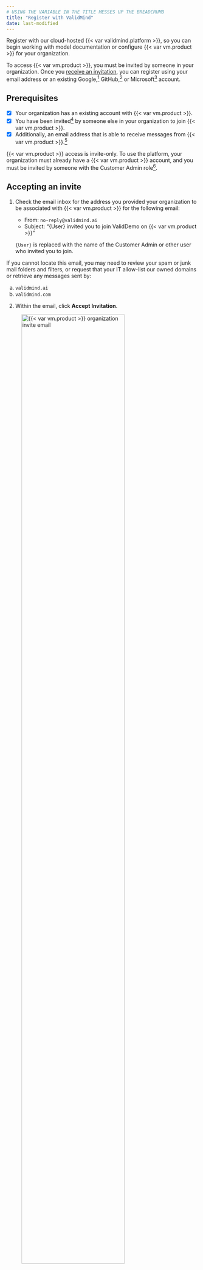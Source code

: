 ```yaml
---
# USING THE VARIABLE IN THE TITLE MESSES UP THE BREADCRUMB
title: "Register with ValidMind"
date: last-modified
---
```


Register with our cloud-hosted {{< var validmind.platform >}}, so you can begin working with model documentation or configure {{< var vm.product >}} for your organization.

To access {{< var vm.product >}}, you must be invited by someone in your organization. Once you [receive an invitation](#accepting-an-invite), you can register using your email address or an existing Google,[^1] GitHub,[^2] or Microsoft[^3] account.

::: {.attn}

## Prerequisites

- [x] Your organization has an existing account with {{< var vm.product >}}.
- [x] You have been invited[^5] by someone else in your organization to join {{< var vm.product >}}.
- [x] Additionally, an email address that is able to receive messages from {{< var vm.product >}}.[^4]

::: {.callout}
{{< var vm.product >}} access is invite-only. To use the platform, your organization must already have a {{< var vm.product >}} account, and you must be invited by someone with the Customer Admin role[^6].
:::

:::

## Accepting an invite 

1. Check the email inbox for the address you provided your organization to be associated with {{< var vm.product >}} for the following email:

    - From: `no-reply@validmind.ai`
    - Subject: "{User} invited you to join ValidDemo on {{< var vm.product >}}"

    `{User}` is replaced with the name of the Customer Admin or other user who invited you to join. 

::: {.column-margin}
If you cannot locate this email, you may need to review your spam or junk mail folders and filters, or request that your IT allow-list our owned domains or retrieve any messages sent by:

a. `validmind.ai`
b. `validmind.com`
:::

2. Within the email, click **Accept Invitation**.

![{{< var vm.product >}} organization invite email](organization-invitation-email.png){width=80% fig-alt="Screenshot of the ValidMind organization invite email" .screenshot}

3. On the page that opens up in your web browser, click **Accept Invitation**.

![{{< var vm.product >}} accept invitation to join an organization screen](organization-accept-invitation.png){width=80% fig-alt="Screenshot of the ValidMind accept invitation to join an organization screen" .screenshot group="accept"}

::: {.column-margin}
![{{< var vm.product >}} signup welcome screen](signup-welcome-screen.png){width=90% fig-alt="Screenshot of the ValidMind signup welcome screen" .screenshot group="accept"}
:::

4. On the Welcome screen, enter your email address and input a secure, unique password, or choose one of the single sign-on options to link to your account:

    - **Continue with Google**
    - **Continue with GitHub**
    - **Continue with Microsoft Account**

::: {.callout-important}
Make sure that the email or account you use to link to {{< var vm.product >}} is the one that was invited to join your organization.
:::

5. Check the email inbox for the address you used to sign up with {{< var vm.product >}} for the following email:

    - From: `no-reply@validmind.ai`
    - Subject: "Verify your email"

![Verification email sent by {{< var vm.product >}}](verify-email.png){width=80% fig-alt="Screenshot of the verification email sent by ValidMind" .screenshot group="accept-verify"}
  
::: {.column-margin}
If you cannot locate this email, ou may need to review your spam or junk mail folders and filters, or request that your IT allow-list our owned domains or retrieve any messages sent by:

a. `validmind.ai`
b. `validmind.com`
:::

::: {.column-margin}
![Confirmation of email verification](email-verified.png){fig-alt="Screenshot of the confirmation of email verification" .screenshot group="accept-verify"}

:::

6. Click **<u>Confirm my account</u>** to gain full access to {{< var vm.product >}}.

7. Return to the main {{< var vm.product >}} dashboard[^7] by clicking on **Back to {{< var vm.product >}}**. 
    
    Sample models[^8] are populated for you in this new organization to demonstrate the usage of {{< var vm.product >}}.

:::: {.flex .flex-wrap .justify-around}
::: {.w-40-ns}
![{{< var vm.product >}}'s main dashboard](main-dashboard.png){fig-alt="Screenshot of the main ValidMind dashboard" .screenshot group="dashboard"}

:::
::: {.w-40-ns}
![Sample models populated by ValidMind](sample-models.png){fig-alt="Screenshot of the sample models populated by ValidMind" .screenshot group="dashboard"}

:::
::::

## What's next

- [Managing your organization](managing-your-organization.qmd)
- [Managing users](managing-users.qmd)
- [Personalize {{< var vm.product >}}](personalize-validmind.qmd)


<!-- FOOTNOTES -->

[^1]: **Google:** [Single sign-on](https://cloud.google.com/architecture/identity/single-sign-on)

[^2]: **GitHub:** [SAML single sign-on](https://docs.github.com/en/enterprise-cloud@latest/authentication/authenticating-with-saml-single-sign-on/about-authentication-with-saml-single-sign-on)

[^3]: **Microsoft:** [What is single sign-on?](https://learn.microsoft.com/en-us/entra/identity/enterprise-apps/what-is-single-sign-on)

[^4]:

    To receive invitation and verification emails from {{< var vm.product >}}, you may need to first request that your IT allow-list our owned domains or retrieve any messages sent by:

    a. `validmind.ai`
    b. `validmind.com`

[^5]: [User invitations](/guide/configuration/manage-users.qmd#user-invitations)

[^6]: [Manage roles](manage-roles.qmd)

[^7]: [Customize your dashboard](customize-your-dashboard.qmd)

[^8]: [Working with the model inventory](/guide/model-inventory/working-with-model-inventory.qmd)
